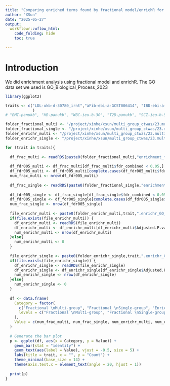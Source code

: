 ```yaml
---
title: "Comparing enriched terms found by fractional model/enrichR for multigroup&singlegroup"
author: "XSun"
date: "2025-05-27"
output:
  workflowr::wflow_html:
    code_folding: hide
    toc: true

---
```


# Introduction

We did enrichment analysis using fractional model and enrichR. The GO data set we used is GO_Biological_Process_2023


```r
library(ggplot2)

traits <- c("LDL-ukb-d-30780_irnt","aFib-ebi-a-GCST006414", "IBD-ebi-a-GCST004131", "SBP-ukb-a-360", "T1D-GCST90014023"#, "Height-panukb", "HTN-panukb", "PLT-panukb", "RA-panukb", "RBC-panukb", "ATH_gtexukb"
            )
# "BMI-panukb", "HB-panukb", "WBC-ieu-b-30", "T2D-panukb", "SCZ-ieu-b-5102", "BIP-ieu-b-5110", "ASD-ieu-a-1185", "ADHD-ieu-a-1183", "PD-ieu-b-7", "NS-ukb-a-230", "MDD-ieu-b-102"

folder_fractional_multi <- "/project/xinhe/xsun/multi_group_ctwas/23.multi_group_0515/results_downstream/enrich_fractional_multi_allgenes//"
folder_fractional_single <- "/project/xinhe/xsun/multi_group_ctwas/23.multi_group_0515/results_downstream/enrich_fractional_single_allgenes//"
folder_enrichr_multi <- "/project/xinhe/xsun/multi_group_ctwas/23.multi_group_0515/results_downstream/enrich_enrichr_multi/"
folder_enrichr_single <- "/project/xinhe/xsun/multi_group_ctwas/23.multi_group_0515/results_downstream/enrich_enrichr_single/"

```



```r

for (trait in traits){
  
  df_frac_multi <- readRDS(paste0(folder_fractional_multi,"enrichment_fractional_calibrated_blgeneset_summary_multigroup_",trait,"_GO_Biological_Process_2023.RDS"))
  
  df_fdr005_multi <- df_frac_multi[df_frac_multi$fdr_combined < 0.05,]
  df_fdr005_multi <- df_fdr005_multi[complete.cases(df_fdr005_multi$fdr_combined),]
  num_frac_multi <- nrow(df_fdr005_multi)
  
  df_frac_single <- readRDS(paste0(folder_fractional_single,"enrichment_fractional_calibrated_blgeneset_summary_singlegroup_",trait,"_GO_Biological_Process_2023.RDS"))
  
  df_fdr005_single <- df_frac_single[df_frac_single$fdr_combined < 0.05,]
  df_fdr005_single <- df_fdr005_single[complete.cases(df_fdr005_single$fdr_combined),]
  num_frac_single <- nrow(df_fdr005_single)
  
  file_enrichr_multi <- paste0(folder_enrichr_multi,trait,".enrichr_GO_Biological_Process_2023.RDS")
  if(file.exists(file_enrichr_multi)) {
    df_enrichr_multi <- readRDS(file_enrichr_multi)
    df_enrichr_multi <- df_enrichr_multi[df_enrichr_multi$Adjusted.P.value < 0.05,]
    num_enrichr_multi <- nrow(df_enrichr_multi)
  }else{
    num_enrichr_multi <- 0
  }
  
  file_enrichr_single <- paste0(folder_enrichr_single,trait,".enrichr_GO_Biological_Process_2023.RDS")
  if(file.exists(file_enrichr_single)) {
    df_enrichr_single <- readRDS(file_enrichr_single)
    df_enrichr_single <- df_enrichr_single[df_enrichr_single$Adjusted.P.value < 0.05,]
    num_enrichr_single <- nrow(df_enrichr_single)
  }else{
    num_enrichr_single <- 0
  }
  
  df <- data.frame(
    Category = factor(
      c("Fractional \nMulti-group", "Fractional \nSingle-group", "Enrichr \nMulti-group", "Enrichr \nSingle-group"),
      levels = c("Fractional \nMulti-group", "Fractional \nSingle-group", "Enrichr \nMulti-group", "Enrichr \nSingle-group")
    ),
    Value = c(num_frac_multi, num_frac_single, num_enrichr_multi, num_enrichr_single)
  )
  
  # Generate the bar plot
  p <- ggplot(df, aes(x = Category, y = Value)) +
    geom_bar(stat = "identity") +
    geom_text(aes(label = Value), vjust = -0.5, size = 5) +
    labs(title = trait, x = "", y = "Count") +
    theme_minimal(base_size = 14) +
    theme(axis.text.x = element_text(angle = 20, hjust = 1))
  
  print(p)
}



```
